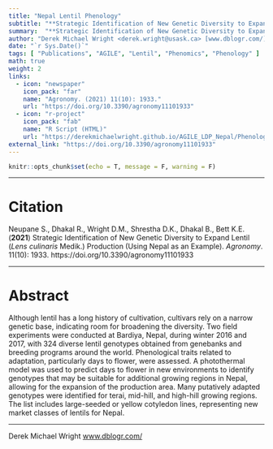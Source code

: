 ```yaml
---
title: "Nepal Lentil Phenology"
subtitle: "**Strategic Identification of New Genetic Diversity to Expand Lentil (*Lens culinaris* Medik.) Production (Using Nepal as an Example)**. *Agronomy*. (2021) 11(10): 1933."
summary:  "**Strategic Identification of New Genetic Diversity to Expand Lentil (*Lens culinaris* Medik.) Production (Using Nepal as an Example)**. *Agronomy*. (2021) 11(10): 1933."
author: "Derek Michael Wright <derek.wright@usask.ca> [www.dblogr.com/](https://dblogr.com/#posts_academic)"
date: "`r Sys.Date()`"
tags: [ "Publications", "AGILE", "Lentil", "Phenomics", "Phenology" ]
math: true
weight: 2
links:
  - icon: "newspaper"
    icon_pack: "far"
    name: "Agronomy. (2021) 11(10): 1933."
    url: "https://doi.org/10.3390/agronomy11101933"
  - icon: "r-project"
    icon_pack: "fab"
    name: "R Script (HTML)"
    url: "https://derekmichaelwright.github.io/AGILE_LDP_Nepal/Phenology_Vignette.html"
external_link: "https://doi.org/10.3390/agronomy11101933"
---
```


```r
knitr::opts_chunk$set(echo = T, message = F, warning = F)
```

---

# Citation

Neupane S., Dhakal R., Wright D.M., Shrestha D.K., Dhakal B., Bett K.E. (**2021**) Strategic Identification of New Genetic Diversity to Expand Lentil (*Lens culinaris* Medik.) Production (Using Nepal as an Example). *Agronomy*. 11(10): 1933.
https://doi.org/10.3390/agronomy11101933

---

# Abstract

Although lentil has a long history of cultivation, cultivars rely on a narrow genetic base, indicating room for broadening the diversity. Two field experiments were conducted at Bardiya, Nepal, during winter 2016 and 2017, with 324 diverse lentil genotypes obtained from genebanks and breeding programs around the world. Phenological traits related to adaptation, particularly days to flower, were assessed. A photothermal model was used to predict days to flower in new environments to identify genotypes that may be suitable for additional growing regions in Nepal, allowing for the expansion of the production area. Many putatively adapted genotypes were identified for terai, mid-hill, and high-hill growing regions. The list includes large-seeded or yellow cotyledon lines, representing new market classes of lentils for Nepal.

---

Derek Michael Wright [www.dblogr.com/](https://dblogr.com/)